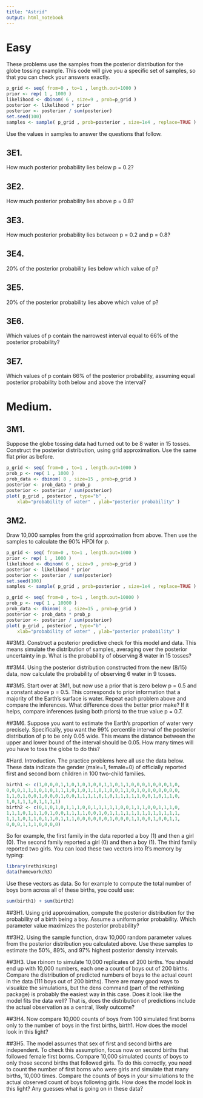 ```yaml
---
title: "Astrid"
output: html_notebook
---
```


# Easy

These problems use the samples from the posterior distribution for the globe tossing example.
This code will give you a specific set of samples, so that you can check your answers exactly.

```r
p_grid <- seq( from=0 , to=1 , length.out=1000 )
prior <- rep( 1 , 1000 )
likelihood <- dbinom( 6 , size=9 , prob=p_grid )
posterior <- likelihood * prior
posterior <- posterior / sum(posterior)
set.seed(100)
samples <- sample( p_grid , prob=posterior , size=1e4 , replace=TRUE )
```

Use the values in samples to answer the questions that follow.

## 3E1. 
How much posterior probability lies below p = 0.2?

## 3E2. 
How much posterior probability lies above p = 0.8?

## 3E3. 
How much posterior probability lies between p = 0.2 and p = 0.8?

## 3E4. 
20% of the posterior probability lies below which value of p?

## 3E5. 
20% of the posterior probability lies above which value of p?

## 3E6. 
Which values of p contain the narrowest interval equal to 66% of the posterior probability?

## 3E7. 
Which values of p contain 66% of the posterior probability, assuming equal posterior probability
both below and above the interval?

# Medium.
## 3M1. 

Suppose the globe tossing data had turned out to be 8 water in 15 tosses. Construct the posterior
distribution, using grid approximation. Use the same flat prior as before.

```r
p_grid <- seq( from=0 , to=1 , length.out=1000 )
prob_p <- rep( 1 , 1000 )
prob_data <- dbinom( 8 , size=15 , prob=p_grid )
posterior <- prob_data * prob_p
posterior <- posterior / sum(posterior)
plot( p_grid , posterior , type="b" ,
    xlab="probability of water" , ylab="posterior probability" )
```

## 3M2. 
Draw 10,000 samples from the grid approximation from above. Then use the samples to calculate
the 90% HPDI for p.

```r
p_grid <- seq( from=0 , to=1 , length.out=1000 )
prior <- rep( 1 , 1000 )
likelihood <- dbinom( 6 , size=9 , prob=p_grid )
posterior <- likelihood * prior
posterior <- posterior / sum(posterior)
set.seed(100)
samples <- sample( p_grid , prob=posterior , size=1e4 , replace=TRUE )
```


```r
p_grid <- seq( from=0 , to=1 , length.out=10000 )
prob_p <- rep( 1 , 10000 )
prob_data <- dbinom( 8 , size=15 , prob=p_grid )
posterior <- prob_data * prob_p
posterior <- posterior / sum(posterior)
plot( p_grid , posterior , type="b" ,
    xlab="probability of water" , ylab="posterior probability" )
```



##3M3. 
Construct a posterior predictive check for this model and data. This means simulate the distribution
of samples, averaging over the posterior uncertainty in p. What is the probability of observing
8 water in 15 tosses?

##3M4. 
Using the posterior distribution constructed from the new (8/15) data, now calculate the probability
of observing 6 water in 9 tosses.

##3M5. 
Start over at 3M1, but now use a prior that is zero below p = 0.5 and a constant above p = 0.5.
This corresponds to prior information that a majority of the Earth’s surface is water. Repeat each
problem above and compare the inferences. What difference does the better prior make? If it helps,
compare inferences (using both priors) to the true value p = 0.7.

##3M6. 
Suppose you want to estimate the Earth’s proportion of water very precisely. Specifically, you
want the 99% percentile interval of the posterior distribution of p to be only 0.05 wide. This means
the distance between the upper and lower bound of the interval should be 0.05. How many times will
you have to toss the globe to do this?

#Hard.
Introduction. The practice problems here all use the data below. These data indicate the gender (male=1, female=0) of officially reported first and second born children in 100 two-child families.
```r
birth1 <- c(1,0,0,0,1,1,0,1,0,1,0,0,1,1,0,1,1,0,0,0,1,0,0,0,1,0,
0,0,0,1,1,1,0,1,0,1,1,1,0,1,0,1,1,0,1,0,0,1,1,0,1,0,0,0,0,0,0,0,
1,1,0,1,0,0,1,0,0,0,1,0,0,1,1,1,1,0,1,0,1,1,1,1,1,0,0,1,0,1,1,0,
1,0,1,1,1,0,1,1,1,1)
birth2 <- c(0,1,0,1,0,1,1,1,0,0,1,1,1,1,1,0,0,1,1,1,0,0,1,1,1,0,
1,1,1,0,1,1,1,0,1,0,0,1,1,1,1,0,0,1,0,1,1,1,1,1,1,1,1,1,1,1,1,1,
1,1,1,0,1,1,0,1,1,0,1,1,1,0,0,0,0,0,0,1,0,0,0,1,1,0,0,1,0,0,1,1,
0,0,0,1,1,1,0,0,0,0)
```

So for example, the first family in the data reported a boy (1) and then a girl (0). The second family
reported a girl (0) and then a boy (1). The third family reported two girls. You can load these two
vectors into R’s memory by typing:

```r
library(rethinking)
data(homeworkch3)
```

Use these vectors as data. So for example to compute the total number of boys born across all of these
births, you could use:

```r
sum(birth1) + sum(birth2)
```

##3H1. 
Using grid approximation, compute the posterior distribution for the probability of a birth
being a boy. Assume a uniform prior probability. Which parameter value maximizes the posterior
probability?

##3H2. 
Using the sample function, draw 10,000 random parameter values from the posterior distribution
you calculated above. Use these samples to estimate the 50%, 89%, and 97% highest posterior
density intervals.

##3H3. 
Use rbinom to simulate 10,000 replicates of 200 births. You should end up with 10,000 numbers,
each one a count of boys out of 200 births. Compare the distribution of predicted numbers
of boys to the actual count in the data (111 boys out of 200 births). There are many good ways to
visualize the simulations, but the dens command (part of the rethinking package) is probably the
easiest way in this case. Does it look like the model fits the data well? That is, does the distribution
of predictions include the actual observation as a central, likely outcome?

##3H4. 
Now compare 10,000 counts of boys from 100 simulated first borns only to the number of boys
in the first births, birth1. How does the model look in this light?

##3H5. 
The model assumes that sex of first and second births are independent. To check this assumption,
focus now on second births that followed female first borns. Compare 10,000 simulated counts
of boys to only those second births that followed girls. To do this correctly, you need to count the
number of first borns who were girls and simulate that many births, 10,000 times. Compare the
counts of boys in your simulations to the actual observed count of boys following girls. How does the
model look in this light? Any guesses what is going on in these data?
